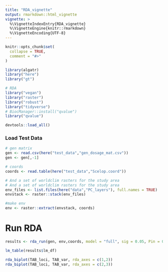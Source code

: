 ```yaml
---
title: "RDA_vignette"
output: rmarkdown::html_vignette
vignette: >
  %\VignetteIndexEntry{RDA_vignette}
  %\VignetteEngine{knitr::rmarkdown}
  %\VignetteEncoding{UTF-8}
---
```


```r
knitr::opts_chunk$set(
  collapse = TRUE,
  comment = "#>"
)
```

```r
library(algatr)
library("here")
library("gt")

# RDA
library("vegan")
library("raster")
library("robust")
library("tidyverse")
# BiocManager::install("qvalue")
library("qvalue")

devtools::load_all()
```

### Load Test Data

```r
# gen matrix
gen <- read.csv(here("test_data","gen_dosage_mat.csv"))
gen <- gen[,-1]

# coords
coords <- read.table(here("test_data","Scelop.coord"))

# And a set of worldclim rasters for the study area
# And a set of worldclim rasters for the study area
env_files <- list.files(here("data","PC_layers"), full.names = TRUE)
envstack <- raster::stack(env_files)

#make env
env <- raster::extract(envstack, coords)
```

# Run RDA
```r
results <- rda_run(gen, env,coords, model = "full", sig = 0.05, Pin = 0.05, R2permutations = 1000, R2scope = T, padj_method = "fdr")
```
```r
lm_table(results$lm_df)
```
```r
rda_biplot(TAB_loci, TAB_var, rda_axes = c(1,2))
rda_biplot(TAB_loci, TAB_var, rda_axes = c(2,3))
```
